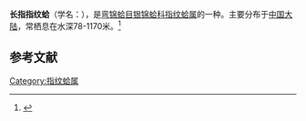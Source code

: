 {{Speciesbox
| name = 长指指纹蛤
| image = 
| image_width = 
| genus = Acila
| species = fultoni
| authority = (Smith, 1893)
}}
'''长指指纹蛤'''（学名：''{{lang|la|Acila fultoni}}''），是[[弯锦蛤目|弯锦蛤目]][[银锦蛤科|银锦蛤科]][[指纹蛤属|指纹蛤属]]的一种。主要分布于[[中国大陆|中国大陆]]，常栖息在水深78-1170米。<ref>{{cite web|url=http://shell.sinica.edu.tw/chinese/shellbase_detail.php?science_no=3565|title=国际贝库：长指指纹蛤|publisher=台湾贝类资料库|accessdate=2009-08-11|archive-date=2016-03-04|archive-url=https://web.archive.org/web/20160304130226/http://shell.sinica.edu.tw/chinese/shellbase_detail.php?science_no=3565|dead-url=no}}</ref>

== 参考文献 ==
{{reflist|2}}
{{Taxonbar|from=Q13225079}}

[[Category:指纹蛤属|Category:指纹蛤属]]